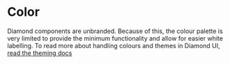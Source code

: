 
<Meta title="Foundations/Tokens/Color" />

# Color

Diamond components are unbranded. Because of this, the colour palette is very limited to provide the minimum functionality and allow for easier white labelling. To read more about handling colours and themes in Diamond UI, [read the theming docs](?path=/docs/docs-theming--docs)

<Tokens collection="diamond-color" />
